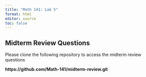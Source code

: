 ```yaml
---
title: "Math 141: Lab 5"
format: html
editor: source
toc: false
---
```



## Midterm Review Questions

Please clone the following repository to access the midterm review questions 

**https://github.com/Math-141/midterm-review.git**
